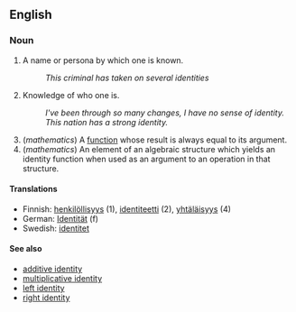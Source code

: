 ==English==

===Noun===

# A name or persona by which one is known.
#: ''This criminal has taken on several identities''
# Knowledge of who one is.
#: ''I've been through so many changes, I have no sense of identity.''
#: ''This nation has a strong identity.''
#(''mathematics'') A [[function]] whose result is always equal to its argument.
#(''mathematics'') An element of an algebraic structure which yields an identity function when used as an argument to an operation in that structure.

====Translations====

*Finnish: [[henkilöllisyys]] (1), [[identiteetti]] (2), [[yhtäläisyys]] (4)
*German: [[Identität]] (f)
*Swedish: [[identitet]]

====See also====
*[[additive identity]]
*[[multiplicative identity]]
*[[left identity]]
*[[right identity]]